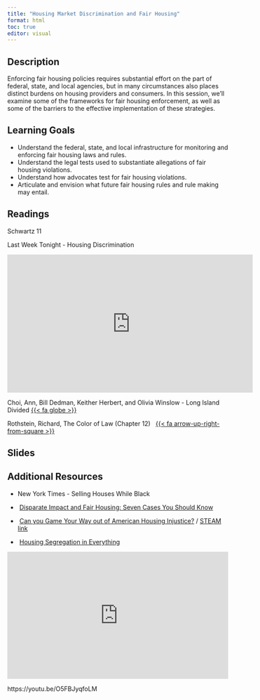 ```yaml
---
title: "Housing Market Discrimination and Fair Housing"
format: html
toc: true
editor: visual
---
```


## Description

Enforcing fair housing policies requires substantial effort on the part of federal, state, and local agencies, but in many circumstances also places distinct burdens on housing providers and consumers. In this session, we'll examine some of the frameworks for fair housing enforcement, as well as some of the barriers to the effective implementation of these strategies.

## Learning Goals

-   Understand the federal, state, and local infrastructure for monitoring and enforcing fair housing laws and rules.
-   Understand the legal tests used to substantiate allegations of fair housing violations.
-   Understand how advocates test for fair housing violations.
-   Articulate and envision what future fair housing rules and rule making may entail.

## Readings

Schwartz 11

Last Week Tonight - Housing Discrimination

<iframe width="560" height="315" src="https://www.youtube-nocookie.com/embed/_-0J49_9lwc" title="YouTube video player" frameborder="0" allow="accelerometer; autoplay; clipboard-write; encrypted-media; gyroscope; picture-in-picture; web-share" allowfullscreen>

</iframe>

Choi, Ann, Bill Dedman, Keither Herbert, and Olivia Winslow - Long Island Divided [{{< fa globe >}}](https://projects.newsday.com/long-island/real-estate-agents-investigation/)

Rothstein, Richard, The Color of Law (Chapter 12) &nbsp; [{{< fa arrow-up-right-from-square >}}](https://uofi.box.com/s/khatcjenuvejf9ens8gy4jvx1sst94jg)

## Slides

## Additional Resources

-   New York Times - Selling Houses While Black

-    [Disparate Impact and Fair Housing: Seven Cases You Should Know](https://www.propublica.org/article/disparate-impact-and-fair-housing-seven-cases-you-should-know)

-    [Can you Game Your Way out of American Housing Injustice?](https://www.bloomberg.com/news/articles/2022-01-12/video-game-spotlights-racism-in-u-s-housing-system?srnd=citylab-housing) / [STEAM link](https://store.steampowered.com/app/1763520/Dots_Home/)

-    [Housing Segregation in Everything](https://www.npr.org/sections/codeswitch/2018/04/11/601494521/video-housing-segregation-in-everything)

<iframe width="100%" height="290" src="https://www.npr.org/player/embed/601131468/601396049" frameborder="0">

</iframe>

https://youtu.be/O5FBJyqfoLM
